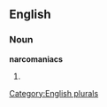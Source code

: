 ==English==

===Noun===
'''narcomaniacs'''

# {{plural of|[[narcomaniac]]}}

[[Category:English plurals]]